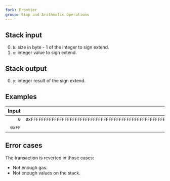 ```yaml
---
fork: Frontier
group: Stop and Arithmetic Operations
---
```


## Stack input

0. `b`: size in byte - 1 of the integer to sign extend.
1. `x`: integer value to sign extend.

## Stack output

0. `y`: integer result of the sign extend.

## Examples

| Input | Output | * | Input | Output |
|------:|-------:|-|------:|-------:|
| `0` | `0xFFFFFFFFFFFFFFFFFFFFFFFFFFFFFFFFFFFFFFFFFFFFFFFFFFFFFFFFFFFFFFFF` | * | `0` | `0x7F` |
| `0xFF` | | * | `0x7F` | |

## Error cases

The transaction is reverted in those cases:
- Not enough gas.
- Not enough values on the stack.
